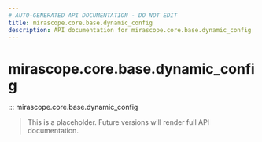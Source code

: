 ```yaml
---
# AUTO-GENERATED API DOCUMENTATION - DO NOT EDIT
title: mirascope.core.base.dynamic_config
description: API documentation for mirascope.core.base.dynamic_config
---
```


# mirascope.core.base.dynamic_config

::: mirascope.core.base.dynamic_config

> This is a placeholder. Future versions will render full API documentation.
